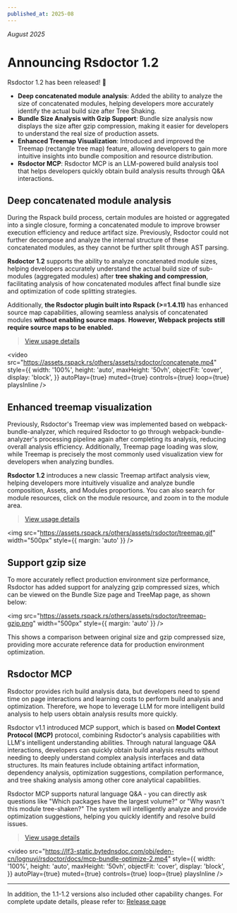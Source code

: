 ```yaml
---
published_at: 2025-08
---
```


_August 2025_

# Announcing Rsdoctor 1.2

Rsdoctor 1.2 has been released! 🎉

- **Deep concatenated module analysis**: Added the ability to analyze the size of concatenated modules, helping developers more accurately identify the actual build size after Tree Shaking.
- **Bundle Size Analysis with Gzip Support**: Bundle size analysis now displays the size after gzip compression, making it easier for developers to understand the real size of production assets.
- **Enhanced Treemap Visualization**: Introduced and improved the Treemap (rectangle tree map) feature, allowing developers to gain more intuitive insights into bundle composition and resource distribution.
- **Rsdoctor MCP**: Rsdoctor MCP is an LLM-powered build analysis tool that helps developers quickly obtain build analysis results through Q&A interactions.

## Deep concatenated module analysis

During the Rspack build process, certain modules are hoisted or aggregated into a single closure, forming a concatenated module to improve browser execution efficiency and reduce artifact size. Previously, Rsdoctor could not further decompose and analyze the internal structure of these concatenated modules, as they cannot be further split through AST parsing.

**Rsdoctor 1.2** supports the ability to analyze concatenated module sizes, helping developers accurately understand the actual build size of sub-modules (aggregated modules) after **tree shaking and compression**, facilitating analysis of how concatenated modules affect final bundle size and optimization of code splitting strategies.

Additionally, **the Rsdoctor plugin built into Rspack (>=1.4.11)** has enhanced source map capabilities, allowing seamless analysis of concatenated modules **without enabling source maps**. **However, Webpack projects still require source maps to be enabled.**

> [View usage details](/guide/usage/bundle-size#support-for-concatenated-module-analysis)

<video
  src="https://assets.rspack.rs/others/assets/rsdoctor/concatenate.mp4"
  style={{
    width: '100%',
    height: 'auto',
    maxHeight: '50vh',
    objectFit: 'cover',
    display: 'block',
  }}
  autoPlay={true}
  muted={true}
  controls={true}
  loop={true}
  playsInline
/>

## Enhanced treemap visualization

Previously, Rsdoctor's Treemap view was implemented based on webpack-bundle-analyzer, which required Rsdoctor to go through webpack-bundle-analyzer's processing pipeline again after completing its analysis, reducing overall analysis efficiency. Additionally, Treemap page loading was slow, while Treemap is precisely the most commonly used visualization view for developers when analyzing bundles.

**Rsdoctor 1.2** introduces a new classic Treemap artifact analysis view, helping developers more intuitively visualize and analyze bundle composition, Assets, and Modules proportions. You can also search for module resources, click on the module resource, and zoom in to the module area.

> [View usage details](/guide/usage/bundle-size#bundle-treemap-graph)

<img
  src="https://assets.rspack.rs/others/assets/rsdoctor/treemap.gif"
  width="500px"
  style={{ margin: 'auto' }}
/>

## Support gzip size

To more accurately reflect production environment size performance, Rsdoctor has added support for analyzing gzip compressed sizes, which can be viewed on the Bundle Size page and TreeMap page, as shown below:

<img
  src="https://assets.rspack.rs/others/assets/rsdoctor/treemap-gzip.png"
  width="500px"
  style={{ margin: 'auto' }}
/>

This shows a comparison between original size and gzip compressed size, providing more accurate reference data for production environment optimization.

## Rsdoctor MCP

Rsdoctor provides rich build analysis data, but developers need to spend time on page interactions and learning costs to perform build analysis and optimization. Therefore, we hope to leverage LLM for more intelligent build analysis to help users obtain analysis results more quickly.

Rsdoctor v1.1 introduced MCP support, which is based on **Model Context Protocol (MCP)** protocol, combining Rsdoctor's analysis capabilities with LLM's intelligent understanding abilities. Through natural language Q&A interactions, developers can quickly obtain build analysis results without needing to deeply understand complex analysis interfaces and data structures. Its main features include obtaining artifact information, dependency analysis, optimization suggestions, compilation performance, and tree shaking analysis among other core analytical capabilities.

Rsdoctor MCP supports natural language Q&A - you can directly ask questions like "Which packages have the largest volume?" or "Why wasn't this module tree-shaken?" The system will intelligently analyze and provide optimization suggestions, helping you quickly identify and resolve build issues.

> [View usage details](/guide/start/mcp)

<video
  src="https://lf3-static.bytednsdoc.com/obj/eden-cn/lognuvj/rsdoctor/docs/mcp-bundle-optimize-2.mp4"
  style={{
    width: '100%',
    height: 'auto',
    maxHeight: '50vh',
    objectFit: 'cover',
    display: 'block',
  }}
  autoPlay={true}
  muted={true}
  controls={true}
  loop={true}
  playsInline
/>

---

In addition, the 1.1-1.2 versions also included other capability changes. For complete update details, please refer to: [Release page](https://github.com/web-infra-dev/rsdoctor/releases)
